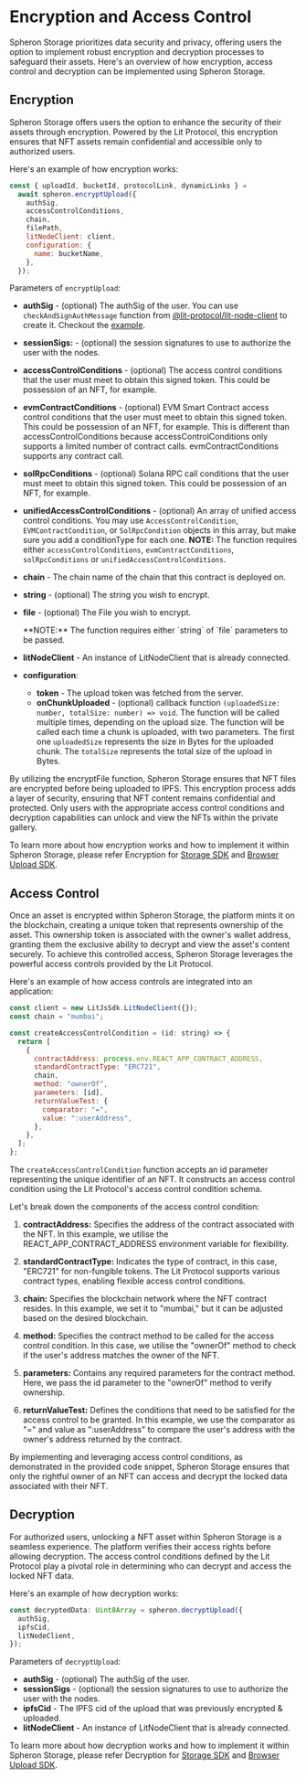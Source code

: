 
# Encryption and Access Control

Spheron Storage prioritizes data security and privacy, offering users the option to implement robust encryption
and decryption processes to safeguard their assets.
Here's an overview of how encryption, access control and decryption can be implemented using Spheron Storage.

## Encryption

Spheron Storage offers users the option to enhance the security of their assets through encryption.
Powered by the Lit Protocol, this encryption ensures that NFT assets remain confidential and accessible only to authorized users.

Here's an example of how encryption works:

```js
const { uploadId, bucketId, protocolLink, dynamicLinks } =
  await spheron.encryptUpload({
    authSig,
    accessControlConditions,
    chain,
    filePath,
    litNodeClient: client,
    configuration: {
      name: bucketName,
    },
  });
```

Parameters of `encryptUpload`:

- **authSig** - (optional) The authSig of the user. You can use `checkAndSignAuthMessage` function from [@lit-protocol/lit-node-client](https://www.npmjs.com/package/@lit-protocol/lit-node-client) to create it. Checkout the [example](https://github.com/spheronFdn/sdk/blob/main/examples/browser-upload/client/src/lit.ts).
- **sessionSigs:** - (optional) the session signatures to use to authorize the user with the nodes.
- **accessControlConditions** - (optional) The access control conditions that the user must meet to obtain this signed token. This could be possession of an NFT, for example.
- **evmContractConditions** - (optional) EVM Smart Contract access control conditions that the user must meet to obtain this signed token. This could be possession of an NFT, for example. This is different than accessControlConditions because accessControlConditions only supports a limited number of contract calls. evmContractConditions supports any contract call.
- **solRpcConditions** - (optional) Solana RPC call conditions that the user must meet to obtain this signed token. This could be possession of an NFT, for example.
- **unifiedAccessControlConditions** - (optional) An array of unified access control conditions. You may use `AccessControlCondition`, `EVMContractCondition`, or `SolRpcCondition` objects in this array, but make sure you add a conditionType for each one.
  <Callout type="info">
    **NOTE:** The function requires either `accessControlConditions`,
    `evmContractConditions`, `solRpcConditions` or
    `unifiedAccessControlConditions`.
  </Callout>
- **chain** - The chain name of the chain that this contract is deployed on.
- **string** - (optional) The string you wish to encrypt.
- **file** - (optional) The File you wish to encrypt.

  <Callout type="info">
    **NOTE:** The function requires either `string` of `file` parameters to be
    passed.
  </Callout>

- **litNodeClient** - An instance of LitNodeClient that is already connected.
- **configuration**:
  - **token** - The upload token was fetched from the server.
  - **onChunkUploaded** - (optional) callback function `(uploadedSize: number, totalSize: number) => void`. The function will be called multiple times, depending on the upload size. The function will be called each time a chunk is uploaded, with two parameters. The first one `uploadedSize` represents the size in Bytes for the uploaded chunk. The `totalSize` represents the total size of the upload in Bytes.

By utilizing the encryptFile function, Spheron Storage ensures that NFT files are encrypted before being uploaded to IPFS. This encryption process adds a layer of security, ensuring that NFT content remains confidential and protected. Only users with the appropriate access control conditions and decryption capabilities can unlock and view the NFTs within the private gallery.

To learn more about how encryption works and how to implement it within Spheron Storage, please refer Encryption for [Storage SDK](/sdk/storage/#encrypt-upload) and [Browser Upload SDK](/sdk/browser/#encrypt-upload).

## Access Control

Once an asset is encrypted within Spheron Storage, the platform mints it on the blockchain, creating a unique token that
represents ownership of the asset. This ownership token is associated with the owner's wallet address, granting them the
exclusive ability to decrypt and view the asset's content securely. To achieve this controlled access, Spheron Storage
leverages the powerful access controls provided by the Lit Protocol.

Here's an example of how access controls are integrated into an application:

```js
const client = new LitJsSdk.LitNodeClient({});
const chain = "mumbai";

const createAccessControlCondition = (id: string) => {
  return [
    {
      contractAddress: process.env.REACT_APP_CONTRACT_ADDRESS,
      standardContractType: "ERC721",
      chain,
      method: "ownerOf",
      parameters: [id],
      returnValueTest: {
        comparator: "=",
        value: ":userAddress",
      },
    },
  ];
};
```

The `createAccessControlCondition` function accepts an id parameter representing the unique identifier of an NFT. It constructs an access control condition using the Lit Protocol's access control condition schema.

Let's break down the components of the access control condition:

1. **contractAddress:** Specifies the address of the contract associated with the NFT. In this example, we utilise the REACT_APP_CONTRACT_ADDRESS environment variable for flexibility.

2. **standardContractType:** Indicates the type of contract, in this case, "ERC721" for non-fungible tokens. The Lit Protocol supports various contract types, enabling flexible access control conditions.

3. **chain:** Specifies the blockchain network where the NFT contract resides. In this example, we set it to "mumbai," but it can be adjusted based on the desired blockchain.

4. **method:** Specifies the contract method to be called for the access control condition. In this case, we utilise the "ownerOf" method to check if the user's address matches the owner of the NFT.

5. **parameters:** Contains any required parameters for the contract method. Here, we pass the id parameter to the "ownerOf" method to verify ownership.

6. **returnValueTest:** Defines the conditions that need to be satisfied for the access control to be granted. In this example, we use the comparator as "=" and value as ":userAddress" to compare the user's address with the owner's address returned by the contract.

By implementing and leveraging access control conditions, as demonstrated in the provided code snippet,
Spheron Storage ensures that only the rightful owner of an NFT can access and decrypt the locked data associated with their NFT.

## Decryption

For authorized users, unlocking a NFT asset within Spheron Storage is a seamless experience.
The platform verifies their access rights before allowing decryption. The access control conditions defined by the Lit Protocol
play a pivotal role in determining who can decrypt and access the locked NFT data.

Here's an example of how decryption works:

```js
const decryptedData: Uint8Array = spheron.decryptUpload({
  authSig,
  ipfsCid,
  litNodeClient,
});
```

Parameters of `decryptUpload`:

- **authSig** - (optional) The authSig of the user.
- **sessionSigs** - (optional) the session signatures to use to authorize the user with the nodes.
- **ipfsCid** - The IPFS cid of the upload that was previously encrypted & uploaded.
- **litNodeClient** - An instance of LitNodeClient that is already connected.

To learn more about how decryption works and how to implement it within Spheron Storage, please refer Decryption for [Storage SDK](/sdk/storage/#decrypt-upload) and [Browser Upload SDK](/sdk/browser/#decrypt-upload).

<Navigation name="Encryption & Access Control" />
